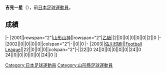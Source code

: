 {{Infobox football biography
|name=吉見一星
|image=
|fullname=吉見一星
|birth_date={{Birth date and age|1982|6|16}}
|cityofbirth=[[山形縣|山形縣]]
|countryofbirth=[[日本|日本]]
|position=[[中场|中场]]
|currentclub=
|years=2001-2002<br/>2003
|clubs=[[山形山神|山形山神]]<br/>[[佐川印刷SC|佐川印刷]]
|caps(goals)=
|nationalyears=
|nationalteam=
|nationalcaps(goals)=
}}
'''吉見一星'''（{{Bd|1982年|6月16日||}}），前[[日本|日本]][[足球|足球]][[運動員|運動員]]。

==成績==
{{Football player club statistics 1|YYN}}
{{Football player club statistics 2|JPN|YYN}}
|-
|2001||rowspan="2"|[[山形山神|山形山神]]||rowspan="2"|[[日本職業足球乙級聯賽|乙級]]||2||0||0||0||0||0||2||0
|-
|2002||0||0||0||0||colspan="2"|-||0||0
|-
|2003||[[佐川印刷SC|佐川印刷]]||[[Japan_Football_League|Football League]]||22||0||0||0||colspan="2"|-||22||0
{{Football player club statistics 3|1|JPN}}24||0||0||0||0||0||24||0
{{Football player club statistics 5}}24||0||0||0||0||0||24||0
|}

{{Japan-footy-bio-stub}}
[[Category:日本足球運動員|Category:日本足球運動員]]
[[Category:山形縣足球運動員|Category:山形縣足球運動員]]